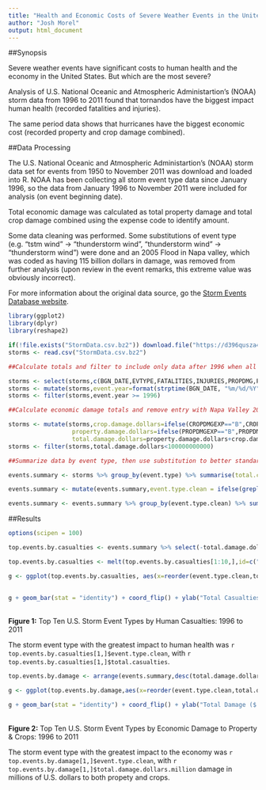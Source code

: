 ```yaml
---
title: "Health and Economic Costs of Severe Weather Events in the United States: 1996 to 2011"
author: "Josh Morel"
output: html_document
---
```


##Synopsis

Severe weather events have significant costs to human health and the economy in the United States. But which are the most severe?

Analysis of U.S. National Oceanic and Atmospheric Administartion's (NOAA) storm data from 1996 to 2011 found that tornandos have the biggest impact human health (recorded fatalities and injuries). 

The same period data shows that hurricanes have the biggest economic cost (recorded property and crop damage combined).
 
##Data Processing

The U.S. National Oceanic and Atmospheric Administartion's (NOAA) storm data set for events from 1950 to November 2011 was download and loaded into R.  NOAA has been collecting all storm event type data since January 1996, so the data from January 1996 to November 2011 were included for analysis (on event beginning date). 

Total economic damage was calculated as total property damage and total crop damage combined using the expense code to identify amount. 

Some data cleaning was performed. Some substitutions of event type (e.g. "tstm wind" -> "thunderstorm wind", "thunderstorm wind" -> "thunderstorm wind") were done and an 2005 Flood in Napa valley, which was coded as having 115 billion dollars in damage, was removed from further analysis (upon review in the event remarks, this extreme value was obviously incorrect).

For more information about the original data source, go the [Storm Events Database website](https://www.ncdc.noaa.gov/stormevents/).

```r

library(ggplot2)
library(dplyr)
library(reshape2)

if(!file.exists("StormData.csv.bz2")) download.file("https://d396qusza40orc.cloudfront.net/repdata%2Fdata%2FStormData.csv.bz2","StormData.csv.bz2")
storms <- read.csv("StormData.csv.bz2")
```

```r

##Calculate totals and filter to include only data after 1996 when all event types were captured

storms <- select(storms,c(BGN_DATE,EVTYPE,FATALITIES,INJURIES,PROPDMG,PROPDMGEXP,CROPDMG,CROPDMGEXP)) 
storms <- mutate(storms,event.year=format(strptime(BGN_DATE, "%m/%d/%Y"),"%Y"),event.type=tolower(EVTYPE))
storms <- filter(storms,event.year >= 1996)

##Calculate economic damage totals and remove entry with Napa Valley 2005 flood with over 100 Billion dollars damage coded (upon review of remarks in source file, this is obviously a mistake)

storms <- mutate(storms,crop.damage.dollars=ifelse(CROPDMGEXP=="B",CROPDMG*1000000000,ifelse(CROPDMGEXP=="M",CROPDMG*1000000,ifelse(CROPDMGEXP=="K",CROPDMG*1000,CROPDMG))),
                  property.damage.dollars=ifelse(PROPDMGEXP=="B",PROPDMG*1000000000,ifelse(PROPDMGEXP=="M",PROPDMG*1000000,ifelse(PROPDMGEXP=="K",PROPDMG*1000,PROPDMG))),
                  total.damage.dollars=property.damage.dollars+crop.damage.dollars)
storms <- filter(storms,total.damage.dollars<100000000000)

##Summarize data by event type, then use substitution to better standardize event type element (need to apply grepl after summary due for performance considerations)

events.summary <- storms %>% group_by(event.type) %>% summarise(total.casualties=sum(FATALITIES) + sum(INJURIES),total.fatalities=sum(FATALITIES),total.injuries=sum(INJURIES),total.damage.dollars.million=round(sum(total.damage.dollars)/1000000,2)) %>% filter(total.casualties>0 & total.damage.dollars.million>0) 

events.summary <- mutate(events.summary,event.type.clean = ifelse(grepl("typhoon|hurricane",event.type),"hurricane",ifelse(grepl("storm surge",event.type),"storm surge/tide",ifelse(grepl("fire",event.type),"wildfire",ifelse(grepl("marine tstm|marine thunderstorm",event.type),"marine thunderstorm wind",ifelse(grepl("tstm|thunderstorm",event.type),"thunderstorm wind",event.type))))))

events.summary <- events.summary %>% group_by(event.type.clean) %>% summarise(total.casualties=sum(total.casualties),total.fatalities=sum(total.fatalities),total.injuries=sum(total.injuries),total.damage.dollars.million=sum(total.damage.dollars.million))

```


##Results

```r
options(scipen = 100)

top.events.by.casualties <- events.summary %>% select(-total.damage.dollars.million) %>% arrange(desc(total.casualties))

top.events.by.casualties <- melt(top.events.by.casualties[1:10,],id=c("event.type.clean","total.casualties"))

g <- ggplot(top.events.by.casualties, aes(x=reorder(event.type.clean,total.casualties),y=value,fill=variable))
                                          

g + geom_bar(stat = "identity") + coord_flip() + ylab("Total Casualties (fatalities + injuries)") + xlab("Storm Event Type")+ labs(fill = "Casualty") + scale_fill_discrete(labels = c("Fatalities", "Injuries"))

```
<br>
<b>Figure 1:</b> Top Ten U.S. Storm Event Types by Human Casualties: 1996 to 2011
<br>

The storm event type with the greatest impact to human health was `r top.events.by.casualties[1,]$event.type.clean`, with `r top.events.by.casualties[1,]$total.casualties`.

```r

top.events.by.damage <- arrange(events.summary,desc(total.damage.dollars.million))[1:10,]

g <- ggplot(top.events.by.damage,aes(x=reorder(event.type.clean,total.damage.dollars.million),y=total.damage.dollars.million))

g + geom_bar(stat = "identity") + coord_flip() + ylab("Total Damage ($ Million)") + xlab("Storm Event Type")
```
<br>
<b>Figure 2:</b> Top Ten U.S. Storm Event Types by Economic Damage to Property & Crops: 1996 to 2011
<br>

The storm event type with the greatest impact to the economy was `r top.events.by.damage[1,]$event.type.clean`, with `r top.events.by.damage[1,]$total.damage.dollars.million` damage in millions of U.S. dollars to both propety and crops.